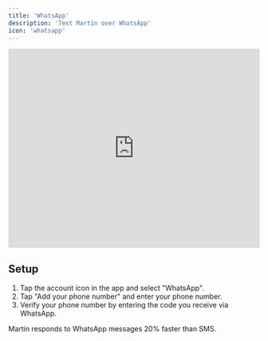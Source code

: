 ```yaml
---
title: 'WhatsApp'
description: 'Text Martin over WhatsApp'
icon: 'whatsapp'
---
```


<iframe
  width="100%"
  height="400"
  src="https://www.youtube.com/embed/lwJRNKhcGB4?si=xKKUXNpf5KUtWSH-"
  title="YouTube video player"
  frameborder="0"
  allow="accelerometer; autoplay; clipboard-write; encrypted-media; gyroscope; picture-in-picture"
  allowfullscreen
  ></iframe>

## Setup

1. Tap the account icon in the app and select "WhatsApp".
2. Tap "Add your phone number" and enter your phone number.
3. Verify your phone number by entering the code you receive via WhatsApp.

<Tip>
    Martin responds to WhatsApp messages 20% faster than SMS.
</Tip>